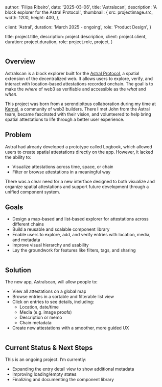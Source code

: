
  author: 'Filipa Ribeiro',
  date: '2025-03-06',
  title: 'Astralscan',
  description:
    'A block explorer for the Astral Protocol.',
  thumbnail: {
    src: projectimage.src,
    width: 1200,
    height: 400,
  },

  client: 'Astral',
  duration: 'March 2025 - ongoing',
  role: 'Product Design',
}


  title: project.title,
  description: project.description,
  client: project.client,
  duration: project.duration,
  role: project.role,
  project,
}

<Image src={projectimage} alt="" />

## Overview

Astralscan is a block explorer built for the [Astral Protocol](https://www.astral.global/), a spatial extension of the decentralized web. It allows users to explore, verify, and interact with location-based attestations recorded onchain. The goal is to make the *where* of web3 as verifiable and accessible as the *what* and *when*.

This project was born from a serendipitous collaboration during my time at [Kernel](https://www.kernel.community/), a community of web3 builders. There I met John from the Astral team, became fascinated with their vision, and volunteered to help bring spatial attestations to life through a better user experience.

## Problem

Astral had already developed a prototype called Logbook, which allowed users to create spatial attestations directly on the app. However, it lacked the ability to:

- Visualize attestations across time, space, or chain
- Filter or browse attestations in a meaningful way

There was a clear need for a new interface designed to both visualize and organize spatial attestations and support future development through a unified component system.

## Goals

- Design a map-based and list-based explorer for attestations across different chains
- Build a reusable and scalable component library
- Enable users to explore, add, and verify entries with location, media, and metadata
- Improve visual hierarchy and usability
- Lay the groundwork for features like filters, tags, and sharing

<Image src={image1} alt="" />

## Solution

The new app, Astralscan, will allow people to:

- View all attestations on a global map
- Browse entries in a sortable and filterable list view
- Click on entries to see details, including:
  - Location, date/time
  - Media (e.g. image proofs)
  - Description or memo
  - Chain metadata
- Create new attestations with a smoother, more guided UX

<Image src={image2} alt="" />

## Current Status & Next Steps

This is an ongoing project. I’m currently:

- Expanding the entry detail view to show additional metadata
- Improving loading/empty states
- Finalizing and documenting the component library

<Image src={image3} alt="" />